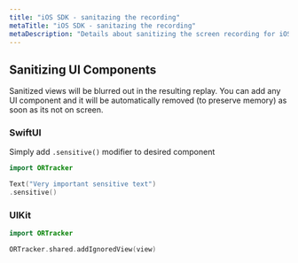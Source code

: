 ```yaml
---
title: "iOS SDK - sanitazing the recording"
metaTitle: "iOS SDK - sanitazing the recording"
metaDescription: "Details about sanitizing the screen recording for iOS tracker"
---
```


## Sanitizing UI Components

Sanitized views will be blurred out in the resulting replay.
You can add any UI component and it will be automatically removed (to preserve memory) as soon as its not on screen.

### SwiftUI

Simply add `.sensitive()` modifier to desired component

```swift
import ORTracker

Text("Very important sensitive text")
.sensitive()

```

### UIKit

```swift
import ORTracker

ORTracker.shared.addIgnoredView(view)
```